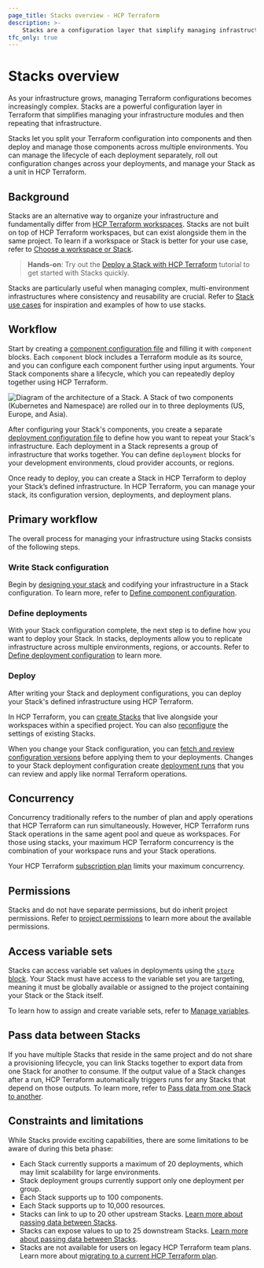 ```yaml
---
page_title: Stacks overview - HCP Terraform
description: >-
    Stacks are a configuration layer that simplify managing infrastructure modules. Learn how Stacks help you provision and coordinate your infrastructure lifecycle at scale.
tfc_only: true
---
```


# Stacks overview

As your infrastructure grows, managing Terraform configurations becomes increasingly complex. Stacks are a powerful configuration layer in Terraform that simplifies managing your infrastructure modules and then repeating that infrastructure.

Stacks let you split your Terraform configuration into components and then deploy and manage those components across multiple environments. You can manage the lifecycle of each deployment separately, roll out configuration changes across your deployments, and manage your Stack as a unit in HCP Terraform.

## Background

Stacks are an alternative way to organize your infrastructure and fundamentally differ from [HCP Terraform workspaces](/terraform/cloud-docs/workspaces). Stacks are not built on top of HCP Terraform workspaces, but can exist alongside them in the same project. To learn if a workspace or Stack is better for your use case, refer to [Choose a workspace or Stack](/terraform/cloud-docs/stack-workspace).

> **Hands-on**: Try out the [Deploy a Stack with HCP Terraform](/terraform/tutorials/cloud/stacks-deploy) tutorial to get started with Stacks quickly.

Stacks are particularly useful when managing complex, multi-environment infrastructures where consistency and reusability are crucial. Refer to [Stack use cases](/terraform/language/stacks/use-cases) for inspiration and examples of how to use stacks.

## Workflow

Start by creating a [component configuration file](/terraform/language/stacks/component/config) and filling it with `component` blocks. Each `component` block includes a Terraform module as its source, and you can configure each component further using input arguments. Your Stack components share a lifecycle, which you can repeatedly deploy together using HCP Terraform.

![Diagram of the architecture of a Stack. A Stack of two components (Kubernetes and Namespace) are rolled our in to three deployments (US, Europe, and Asia). ](/img/docs/stacks-example.png)

After configuring your Stack's components, you create a separate [deployment configuration file](/terraform/language/stacks/deploy/config) to define how you want to repeat your Stack's infrastructure. Each deployment in a Stack represents a group of infrastructure that works together. You can define `deployment` blocks for your development environments, cloud provider accounts, or regions.

Once ready to deploy, you can create a Stack in HCP Terraform to deploy your Stack’s defined infrastructure. In HCP Terraform, you can manage your stack, its configuration version, deployments, and deployment plans.

## Primary workflow

The overall process for managing your infrastructure using Stacks consists of the following steps.

### Write Stack configuration

Begin by [designing your stack](/terraform/language/stacks/design) and codifying your infrastructure in a Stack configuration. To learn more, refer to [Define component configuration](/terraform/language/stacks/create/config).

### Define deployments

With your Stack configuration complete, the next step is to define how you want to deploy your Stack. In stacks, deployments allow you to replicate infrastructure across multiple environments, regions, or accounts. Refer to [Define deployment configuration](/terraform/language/stacks/deploy/config) to learn more.

### Deploy

After writing your Stack and deployment configurations, you can deploy your Stack's defined infrastructure using HCP Terraform.

In HCP Terraform, you can [create Stacks](/terraform/cloud-docs/stacks/create) that live alongside your workspaces within a specified project. You can also [reconfigure](/terraform/cloud-docs/stacks/configure) the settings of existing Stacks.

When you change your Stack configuration, you can [fetch and review configuration versions](/terraform/cloud-docs/stacks/deploy/configuration-versions) before applying them to your deployments. Changes to your Stack deployment configuration create [deployment runs](/terraform/cloud-docs/stacks/deploy/runs) that you can review and apply like normal Terraform operations.

## Concurrency

Concurrency traditionally refers to the number of plan and apply operations that HCP Terraform can run simultaneously. However, HCP Terraform runs Stack operations in the same agent pool and queue as workspaces. For those using stacks, your maximum HCP Terraform concurrency is the combination of your workspace runs and your Stack operations.

Your HCP Terraform [subscription plan](https://www.hashicorp.com/products/terraform/pricing?product_intent=terraform) limits your maximum concurrency.

## Permissions

Stacks and do not have separate permissions, but do inherit project permissions. Refer to [project permissions](/terraform/cloud-docs/users-teams-organizations/permissions/project) to learn more about the available permissions.

## Access variable sets

Stacks can access variable set values in deployments using the [`store` block](/terraform/language/block/stack/deploy/store). Your Stack must have access to the variable set you are targeting, meaning it must be globally available or assigned to the project containing your Stack or the Stack itself.

To learn how to assign and create variable sets, refer to [Manage variables](/terraform/cloud-docs/variables/managing-variables#variable-sets).

## Pass data between Stacks

If you have multiple Stacks that reside in the same project and do not share a provisioning lifecycle, you can link Stacks together to export data from one Stack for another to consume. If the output value of a Stack changes after a run, HCP Terraform automatically triggers runs for any Stacks that depend on those outputs. To learn more, refer to [Pass data from one Stack to another](/terraform/language/stacks/deploy/pass-data).

## Constraints and limitations

While Stacks provide exciting capabilities, there are some limitations to be aware of during this beta phase:

- Each Stack currently supports a maximum of 20 deployments, which may limit scalability for large environments.
- Stack deployment groups currently support only one deployment per group.
- Each Stack supports up to 100 components.
- Each Stack supports up to 10,000 resources.
- Stacks can link to up to 20 other upstream Stacks. [Learn more about passing data between Stacks](/terraform/language/stacks/deploy/pass-data).
- Stacks can expose values to up to 25 downstream Stacks. [Learn more about passing data between Stacks](/terraform/language/stacks/deploy/pass-data).
- Stacks are not available for users on legacy HCP Terraform team plans. Learn more about [migrating to a current HCP Terraform plan](/terraform/cloud-docs/overview/migrate-teams-standard).
